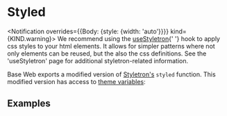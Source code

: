 <!--
Copyright (c) 2018-2020 Uber Technologies, Inc.

This source code is licensed under the MIT license found in the
LICENSE file in the root directory of this source tree.
-->





# Styled

<Notification overrides={{Body: {style: {width: 'auto'}}}} kind={KIND.warning}>
  We recommend using the <a href="/components/use-styletron">useStyletron</a>{' '}
  hook to apply css styles to your html elements. It allows for simpler patterns
  where not only elements can be reused, but the also the css definitions. See
  the 'useStyletron' page for additional styletron-related information.
</Notification>

Base Web exports a modified version of [Styletron's](https://www.styletron.org/api/#styled) `styled` function.
This modified version has access to [theme variables](/guides/theming/#theme-properties):

## Examples

<Example title="Using theme values" path="styled/basic.js">
  <StyledBasic />
</Example>
